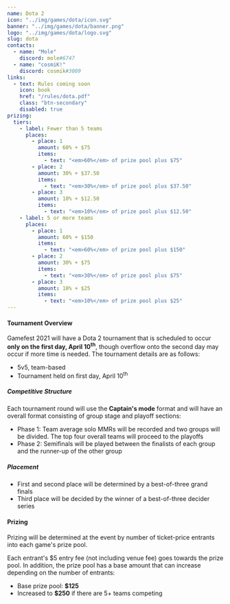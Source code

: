 ---
name: Dota 2
icon: "../img/games/dota/icon.svg"
banner: "../img/games/dota/banner.png"
logo: "../img/games/dota/logo.svg"
slug: dota
contacts:
  - name: "Mole"
    discord: mole#6747
  - name: "cosmiK!"
    discord: cosmik#3009
links:
  - text: Rules coming soon
    icon: book
    href: "/rules/dota.pdf"
    class: "btn-secondary"
    disabled: true
prizing:
  tiers:
    - label: Fewer than 5 teams
      places:
        - place: 1
          amount: 60% + $75
          items:
            - text: "<em>60%</em> of prize pool plus $75"
        - place: 2
          amount: 30% + $37.50
          items:
            - text: "<em>30%</em> of prize pool plus $37.50"
        - place: 3
          amount: 10% + $12.50
          items:
            - text: "<em>10%</em> of prize pool plus $12.50"
    - label: 5 or more teams
      places:
        - place: 1
          amount: 60% + $150
          items:
            - text: "<em>60%</em> of prize pool plus $150"
        - place: 2
          amount: 30% + $75
          items:
            - text: "<em>30%</em> of prize pool plus $75"
        - place: 3
          amount: 10% + $25
          items:
            - text: "<em>10%</em> of prize pool plus $25"
---

#### Tournament Overview

Gamefest 2021 will have a Dota 2 tournament that is scheduled to occur **only on the first day, April 10<sup>th</sup>**, though overflow onto the second day may occur if more time is needed. The tournament details are as follows:

- 5v5, team-based
- Tournament held on first day, April 10<sup>th</sup>

##### Competitive Structure

Each tournament round will use the **Captain's mode** format and will have an overall format consisting of group stage and playoff sections:

- Phase 1: Team average solo MMRs will be recorded and two groups will be divided. The top four overall teams will proceed to the playoffs
- Phase 2: Semifinals will be played between the finalists of each group and the runner-up of the other group

##### Placement

- First and second place will be determined by a best-of-three grand finals
- Third place will be decided by the winner of a best-of-three decider series

<Section>

#### Prizing

Prizing will be determined at the event by number of ticket-price entrants into each game's prize pool.

Each entrant's $5 entry fee (not including venue fee) goes towards the prize pool. In addition, the prize pool has a base amount that can increase depending on the number of entrants:

- Base prize pool: **$125**
- Increased to **$250** if there are 5+ teams competing

<MultiPrizing tiers={props.prizing.tiers} /></Section>
<Section><Contact contacts={props.contacts} /></Section>